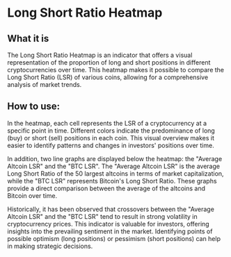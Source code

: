 # Long Short Ratio Heatmap


## What it is


The Long Short Ratio Heatmap is an indicator that offers a visual representation of the proportion of long and short positions in different cryptocurrencies over time. This heatmap makes it possible to compare the Long Short Ratio (LSR) of various coins, allowing for a comprehensive analysis of market trends.


## How to use:


In the heatmap, each cell represents the LSR of a cryptocurrency at a specific point in time. Different colors indicate the predominance of long (buy) or short (sell) positions in each coin. This visual overview makes it easier to identify patterns and changes in investors' positions over time.




In addition, two line graphs are displayed below the heatmap: the "Average Altcoin LSR" and the "BTC LSR". The "Average Altcoin LSR" is the average Long Short Ratio of the 50 largest altcoins in terms of market capitalization, while the "BTC LSR" represents Bitcoin's Long Short Ratio. These graphs provide a direct comparison between the average of the altcoins and Bitcoin over time.


Historically, it has been observed that crossovers between the "Average Altcoin LSR" and the "BTC LSR" tend to result in strong volatility in cryptocurrency prices. This indicator is valuable for investors, offering insights into the prevailing sentiment in the market. Identifying points of possible optimism (long positions) or pessimism (short positions) can help in making strategic decisions. 
